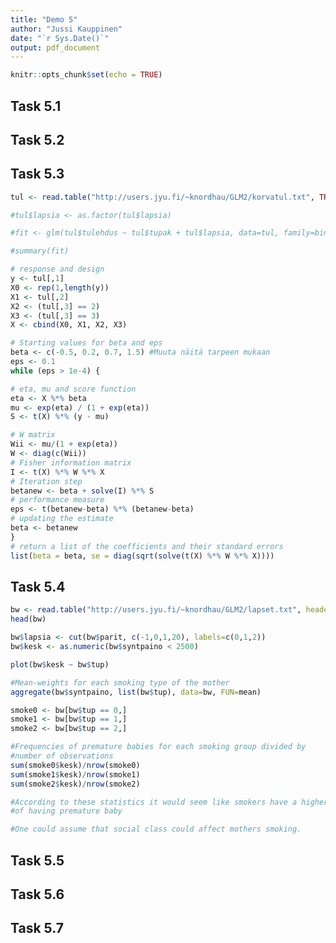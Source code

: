 ```yaml
---
title: "Demo 5"
author: "Jussi Kauppinen"
date: "`r Sys.Date()`"
output: pdf_document
---
```


```r
knitr::opts_chunk$set(echo = TRUE)
```

## Task 5.1

\begin{equation}
\begin{split}
L(\pi_1,...,\pi_k) &= \prod_{i=1}^k \binom{n_i}{y_i} \pi_i^{i_i} (1 - \pi_i)^{n_i-y_i}\\
l((\pi_1,...,\pi_k) &= \sum_{i=1}^k \left[ \log\binom{n_i}{y_i} + y_i \log \pi_i + (n_i - y_i) \log(1-\pi_i) \right]\\
&= \sum_{i=1}^k \left[ \log\binom{n_i}{y_i} + n_i \log (1-\pi_i) + y_i \log \left( \frac{\pi_i}{1-\pi_i}\right) \right]\\
&= \sum_{i=1}^k \left[ \log\binom{n_i}{y_i} - n_i \log (1+e^{x_i^T \beta}) + y_i x_i^T \beta \right]\\
\frac{\partial}{\partial \beta_j} l(\beta) &= \sum_{i=1}^k -n_i \frac{x_{ij}e^{x_i^T \beta}}{1+e^{x_i^T \beta}} + y_i x_i^T \beta\\
&= \sum_{i=1}^k x_{ij} \left( y_i - n_i \frac{e^{x_i^T \beta}}{1+e^{x_i^T \beta}} \right)\\
&= \sum_{i=1}^k x_{ij} ( y_i - n_i \pi_i )\\
\end{split}
\end{equation}



## Task 5.2

\begin{equation}
\begin{split}
D &= 2(l(y_1,...,y_k) - l(\hat y_1,...,\hat y_k))\\
&= 2\sum_{i=1}^k y_i \log y_i + (1 - y_i) \log (1 - y_i) - y_i \log \hat y_i - (1 - y_i) \log (1 - \hat y_i)\\
&= 2\sum_{i=1}^k y_i \log \left( \frac{y_i}{\hat y_i} \right) + (1 - y_i) \log \left( \frac{1-y_i}{1-\hat y_i} \right)\\
\end{split}
\end{equation}

## Task 5.3

```r
tul <- read.table("http://users.jyu.fi/~knordhau/GLM2/korvatul.txt", TRUE)

#tul$lapsia <- as.factor(tul$lapsia)

#fit <- glm(tul$tulehdus ~ tul$tupak + tul$lapsia, data=tul, family=binomial)

#summary(fit)

# response and design
y <- tul[,1]
X0 <- rep(1,length(y))
X1 <- tul[,2]
X2 <- (tul[,3] == 2)
X3 <- (tul[,3] == 3)
X <- cbind(X0, X1, X2, X3)

# Starting values for beta and eps
beta <- c(-0.5, 0.2, 0.7, 1.5) #Muuta näitä tarpeen mukaan
eps <- 0.1
while (eps > 1e-4) {

# eta, mu and score function
eta <- X %*% beta
mu <- exp(eta) / (1 + exp(eta))
S <- t(X) %*% (y - mu)

# W matrix
Wii <- mu/(1 + exp(eta))
W <- diag(c(Wii))
# Fisher information matrix
I <- t(X) %*% W %*% X
# Iteration step
betanew <- beta + solve(I) %*% S
# performance measure
eps <- t(betanew-beta) %*% (betanew-beta)
# updating the estimate
beta <- betanew
}
# return a list of the coefficients and their standard errors
list(beta = beta, se = diag(sqrt(solve(t(X) %*% W %*% X))))
```


## Task 5.4

```r
bw <- read.table("http://users.jyu.fi/~knordhau/GLM2/lapset.txt", header=TRUE)
head(bw)

bw$lapsia <- cut(bw$parit, c(-1,0,1,20), labels=c(0,1,2))
bw$kesk <- as.numeric(bw$syntpaino < 2500)

plot(bw$kesk ~ bw$tup)

#Mean-weights for each smoking type of the mother
aggregate(bw$syntpaino, list(bw$tup), data=bw, FUN=mean)

smoke0 <- bw[bw$tup == 0,]
smoke1 <- bw[bw$tup == 1,]
smoke2 <- bw[bw$tup == 2,]

#Frequencies of premature babies for each smoking group divided by
#number of observations
sum(smoke0$kesk)/nrow(smoke0)
sum(smoke1$kesk)/nrow(smoke1)
sum(smoke2$kesk)/nrow(smoke2)

#According to these statistics it would seem like smokers have a higher risk
#of having premature baby

#One could assume that social class could affect mothers smoking.

```


## Task 5.5

## Task 5.6

## Task 5.7


